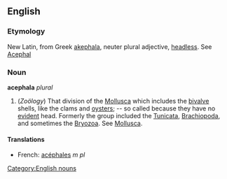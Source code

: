 ==English==
===Etymology===
New Latin, from Greek [[akephala]], neuter plural adjective, [[headless]]. See [[Acephal]]

===Noun===  
'''acephala''' ''plural''

#(''Zoölogy'') That division of the [[Mollusca]] which includes the [[bivalve]] shells, like the clams and [[oyster]]s; -- so called because they have no [[evident]] head. Formerly the group included the [[Tunicata]], [[Brachiopoda]], and sometimes the [[Bryozoa]]. See [[Mollusca]].

====Translations====
*French: [[acéphales]] ''m pl''

[[Category:English nouns]]